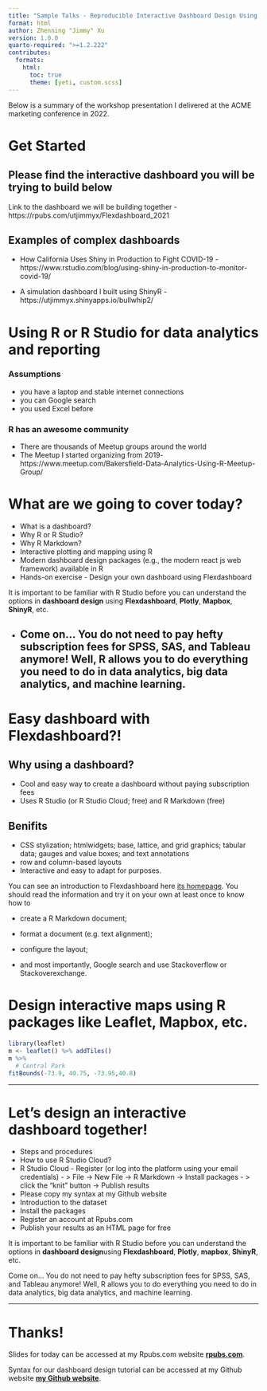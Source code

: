 ```yaml
---
title: "Sample Talks - Reproducible Interactive Dashboard Design Using R and R Markdown - ACME 2022 Workshop"
format: html
author: Zhenning "Jimmy" Xu
version: 1.0.0
quarto-required: ">=1.2.222"
contributes:
  formats:
    html:
      toc: true
      theme: [yeti, custom.scss]
---
```


Below is a summary of the workshop presentation I delivered at the ACME marketing conference in 2022.

# Get Started

## Please find the interactive dashboard you will be trying to build below

Link to the dashboard we will be building together - https://rpubs.com/utjimmyx/Flexdashboard_2021

## Examples of complex dashboards

-   How California Uses Shiny in Production to Fight COVID-19 - https://www.rstudio.com/blog/using-shiny-in-production-to-monitor-covid-19/

-   A simulation dashboard I built using ShinyR - https://utjimmyx.shinyapps.io/bullwhip2/

# Using R or R Studio for data analytics and reporting

### Assumptions

-   you have a laptop and stable internet connections
-   you can Google search
-   you used Excel before

### R has an awesome community

-   There are thousands of Meetup groups around the world
-   The Meetup I started organizing from 2019- https://www.meetup.com/Bakersfield-Data-Analytics-Using-R-Meetup-Group/


# What are we going to cover today?

-   What is a dashboard?
-   Why R or R Studio?
-   Why R Markdown?
-   Interactive plotting and mapping using R
-   Modern dashboard design packages (e.g., the modern react js web framework) available in R
-   Hands-on exercise - Design your own dashboard using Flexdashboard

It is important to be familiar with R Studio before you can understand the options in **dashboard design** using **Flexdashboard**, **Plotly**, **Mapbox**, **ShinyR**, etc.

-   

    ## Come on... You do not need to pay hefty subscription fees for SPSS, SAS, and Tableau anymore! Well, R allows you to do everything you need to do in data analytics, big data analytics, and machine learning.

# Easy dashboard with Flexdashboard?!

## Why using a dashboard?

-   Cool and easy way to create a dashboard without paying subscription fees
-   Uses R Studio (or R Studio Cloud; free) and R Markdown (free)

## Benifits

-   CSS stylization; htmlwidgets; base, lattice, and grid graphics; tabular data; gauges and value boxes; and text annotations
-   row and column-based layouts
-   Interactive and easy to adapt for purposes.

You can see an introduction to Flexdashboard here [its homepage](https://pkgs.rstudio.com/flexdashboard/). You should read the information and try it on your own at least once to know how to

-   create a R Markdown document;

-   format a document (e.g. text alignment);

-   configure the layout;

-   and most importantly, Google search and use Stackoverflow or Stackoverexchange.

# Design interactive maps using R packages like Leaflet, Mapbox, etc.

```r
library(leaflet)
m <- leaflet() %>% addTiles()
m %>%
  # Central Park
fitBounds(-73.9, 40.75, -73.95,40.8)
```

------------------------------------------------------------------------

# Let's design an interactive dashboard together!

-   Steps and procedures
-   How to use R Studio Cloud?
-   R Studio Cloud - Register (or log into the platform using your email credentials) - \> File -\> New File -\> R Markdown -\> Install packages - \> click the "knit" button -\> Publish results
-   Please copy my syntax at my Github website
-   Introduction to the dataset
-   Install the packages
-   Register an account at Rpubs.com
-   Publish your results as an HTML page for free

It is important to be familiar with R Studio before you can understand the options in **dashboard design**using **Flexdashboard**, **Plotly**, **mapbox**, **ShinyR**, etc.

Come on... You do not need to pay hefty subscription fees for SPSS, SAS, and Tableau anymore! Well, R allows you to do everything you need to do in data analytics, big data analytics, and machine learning.

------------------------------------------------------------------------

# Thanks!

Slides for today can be accessed at my Rpubs.com website [**rpubs.com**](https://rpubs.com/utjimmyx).

Syntax for our dashboard design tutorial can be accessed at my Github website [**my Github website**](https://github.com/utjimmyx).

